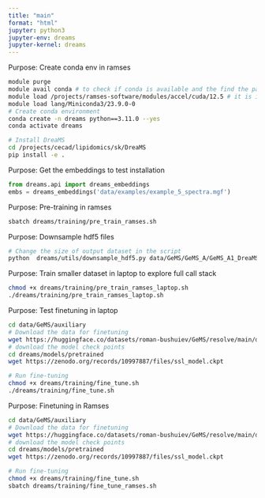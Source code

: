 ```yaml
---
title: "main"
format: "html"
jupyter: python3
jupyter-env: dreams
jupyter-kernel: dreams
---
```


Purpose: Create conda env in ramses
```bash
module purge
module avail conda # to check if conda is available and the find the path, truncated names works
module load /projects/ramses-software/modules/accel/cuda/12.5 # it is important to load this before installing dreams
module load lang/Miniconda3/23.9.0-0
# Create conda environment
conda create -n dreams python==3.11.0 --yes
conda activate dreams

# Install DreaMS
cd /projects/cecad/lipidomics/sk/DreaMS
pip install -e .  
```

Purpose: Get the embeddings to test installation
```python
from dreams.api import dreams_embeddings
embs = dreams_embeddings('data/examples/example_5_spectra.mgf')
```

Purpose: Pre-training in ramses
```bash
sbatch dreams/training/pre_train_ramses.sh
```

Purpose: Downsample hdf5 files
```bash
# Change the size of output dataset in the script
python  dreams/utils/downsample_hdf5.py data/GeMS/GeMS_A/GeMS_A1_DreaMS_rand50k.hdf5
```

Purpose: Train smaller dataset in laptop to explore full call stack
```bash
chmod +x dreams/training/pre_train_ramses_laptop.sh
./dreams/training/pre_train_ramses_laptop.sh
```

Purpose: Test finetuning in laptop

```bash
cd data/GeMS/auxiliary
# Download the data for finetuning
wget https://huggingface.co/datasets/roman-bushuiev/GeMS/resolve/main/data/auxiliary/MassSpecGym_MurckoHist_split.hdf5
# download the model check points
cd dreams/models/pretrained
wget https://zenodo.org/records/10997887/files/ssl_model.ckpt

# Run fine-tuning
chmod +x dreams/training/fine_tune.sh
./dreams/training/fine_tune.sh
```

Purpose: Finetuning in Ramses

```bash
cd data/GeMS/auxiliary
# Download the data for finetuning
wget https://huggingface.co/datasets/roman-bushuiev/GeMS/resolve/main/data/auxiliary/MassSpecGym_MurckoHist_split.hdf5
# download the model check points
cd dreams/models/pretrained
wget https://zenodo.org/records/10997887/files/ssl_model.ckpt

# Run fine-tuning
chmod +x dreams/training/fine_tune.sh
sbatch dreams/training/fine_tune_ramses.sh
```
